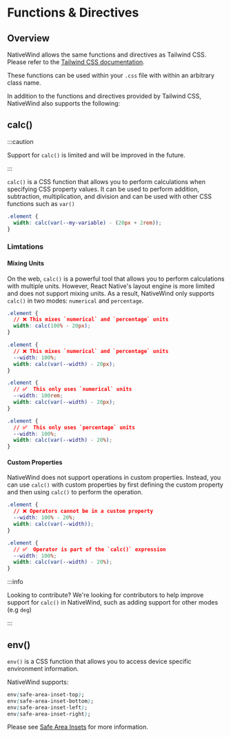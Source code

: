 # Functions & Directives

## Overview

NativeWind allows the same functions and directives as Tailwind CSS. Please refer to the [Tailwind CSS documentation](https://tailwindcss.com/docs/functions-and-directives).

These functions can be used within your `.css` file with within an arbitrary class name.

In addition to the functions and directives provided by Tailwind CSS, NativeWind also supports the following:

## calc()

:::caution

Support for `calc()` is limited and will be improved in the future.

:::

`calc()` is a CSS function that allows you to perform calculations when specifying CSS property values. It can be used to perform addition, subtraction, multiplication, and division and can be used with other CSS functions such as `var()`

```CSS
.element {
  width: calc(var(--my-variable) - (20px + 2rem));
}
```

### Limtations

#### Mixing Units

On the web, `calc()` is a powerful tool that allows you to perform calculations with multiple units. However, React Native's layout engine is more limited and does not support mixing units. As a result, NativeWind only supports `calc()` in two modes: `numerical` and `percentage`.

```CSS
.element {
  // ❌ This mixes `numerical` and `percentage` units
  width: calc(100% - 20px);
}

.element {
  // ❌ This mixes `numerical` and `percentage` units
  --width: 100%;
  width: calc(var(--width) - 20px);
}

.element {
  // ✅  This only uses `numerical` units
  --width: 100rem;
  width: calc(var(--width) - 20px);
}

.element {
  // ✅  This only uses `percentage` units
  --width: 100%;
  width: calc(var(--width) - 20%);
}
```

#### Custom Properties

NativeWind does not support operations in custom properties. Instead, you can use `calc()` with custom properties by first defining the custom property and then using `calc()` to perform the operation.

```CSS
.element {
  // ❌ Operators cannot be in a custom property
  --width: 100% - 20%;
  width: calc(var(--width));
}

.element {
  // ✅  Operator is part of the `calc()` expression
  --width: 100%;
  width: calc(var(--width) - 20%);
}
```

:::info

Looking to contribute? We're looking for contributors to help improve support for `calc()` in NativeWind, such as adding support for other modes (e.g `deg`)

:::

## env()

`env()` is a CSS function that allows you to access device specific environment information.

NativeWind supports:

```css
env(safe-area-inset-top);
env(safe-area-inset-bottom);
env(safe-area-inset-left);
env(safe-area-inset-right);
```

Please see [Safe Area Insets](../tailwind//new-concepts/safe-area-insets.mdx) for more information.
